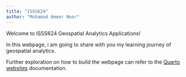 ```yaml
---
title: "ISSS624"
author: "Muhamad Ameer Noor"
---
```





Welcome to ISSS624 Geospatial Analytics Applications!

In this webpage, i am going to share with you my learning journey of geospatial analytics.

Further exploration on how to build the webpage can refer to the [Quarto websites](https://quarto.org/docs/websites/) documentation.
